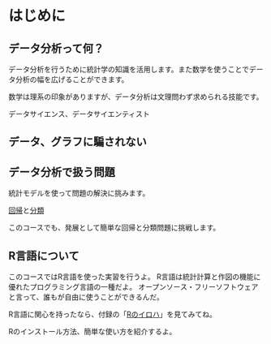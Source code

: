# はじめに

## データ分析って何？

データ分析を行うために統計学の知識を活用します。また数学を使うことでデータ分析の幅を広げることができます。



数学は理系の印象がありますが、データ分析は文理問わず求められる技能です。

データサイエンス、データサイエンティスト

## データ、グラフに騙されない



## データ分析で扱う問題

統計モデルを使って問題の解決に挑みます。

[回帰](regression.qmd)と[分類](classification.qmd)

このコースでも、発展として簡単な回帰と分類問題に挑戦します。

::: {.callout-note}

## R言語について

このコースではR言語を使った実習を行うよ。
R言語は統計計算と作図の機能に優れたプログラミング言語の一種だよ。
オープンソース・フリーソフトウェアと言って、誰もが自由に使うことができるんだ。

R言語に関心を持ったなら、付録の「[Rのイロハ](r_intro.qmd)」を見てみてね。

Rのインストール方法、簡単な使い方を紹介するよ。

:::

<!-- Pythonについても一言 -->
